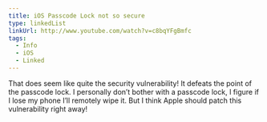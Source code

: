 ```yaml
---
title: iOS Passcode Lock not so secure
type: linkedList
linkUrl: http://www.youtube.com/watch?v=c8bqYFgBmfc
tags:
  - Info
  - iOS
  - Linked
---
```


That does seem like quite the security vulnerability! It defeats the point of the passcode lock. I personally don’t bother with a passcode lock, I figure if I lose my phone I’ll remotely wipe it. But I think Apple should patch this vulnerability right away!
